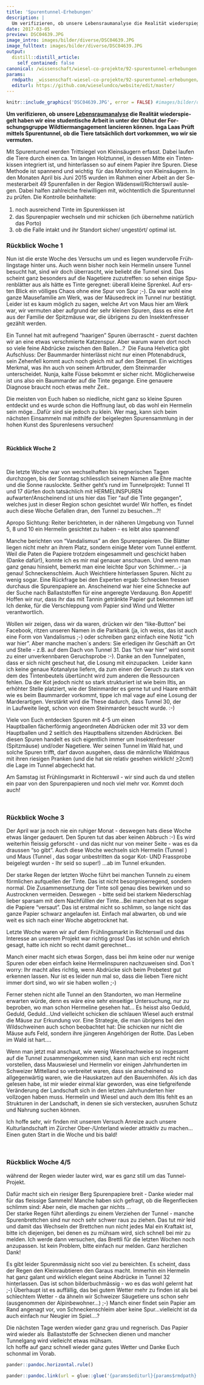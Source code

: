 ```yaml
---
title: 'Spurentunnel-Erhebungen'
description: |
  Um verifizieren, ob unsere Lebensraumanalyse die Realität wiederspiegelt haben wir eine studentische Arbeit in unter der Obhut der Forschungsgruppe Wildtiermangagement lancieren können. Inga Laas Prüft mittels Spurentunnel, ob die Tiere tatsächlich dort vorkommen, wo wir sie vermuten.
date: 2017-03-05
preview: DSC04639.JPG
image_intro: images/bilder/diverse/DSC04639.JPG
image_fulltext: images/bilder/diverse/DSC04639.JPG
output:
  distill::distill_article:
    self_contained: false
canonical: /wissenschaft/wiesel-co-projekte/92-spurentunnel-erhebungen
params:
  rmdpath: _wissenschaft-wiesel-co-projekte/92-spurentunnel-erhebungen/92-spurentunnel-erhebungen.Rmd
  editurl: https://github.com/wieselundco/website/edit/master/
---
```



```r
knitr::include_graphics('DSC04639.JPG', error = FALSE) #images/bilder/diverse/DSC04639.JPG
```

**<span lang="DE">Um verifizieren, ob unsere [Lebensraumanalyse](LRA)
die Realität wiederspiegelt haben wir eine studentische Arbeit in unter
der Obhut der Forschungsgruppe Wildtiermangagement lancieren können.
Inga Laas Prüft mittels Spurentunnel, ob die Tiere tatsächlich dort
vorkommen, wo wir sie vermuten.</span>**

<span lang="DE">Mit Spurentunnel werden Trittsiegel von Kleinsäugern
erfasst. Dabei laufen die Tiere durch einen ca. 1m langen Holztunnel, in
dessen Mitte ein Tintenkissen integriert ist, und hinterlassen so auf
einem Papier ihre Spuren. Diese Methode ist spannend und wichtig  für
das Monitoring von Kleinsäugern. In den Monaten April bis Juni 2015
wurden im Rahmen einer Arbeit an der Semesterarbeit 49 Spurenfallen in
der Region Wädenswil/Richterswil auslegen. Dabei halfen zahlreiche
freiwilligen mit, wöchtentlich die Spurentunnel zu prüfen. Die Kontrolle
beinhaltete:  
</span>

1.  <span lang="DE" style="line-height: 150%;">noch ausreichend Tinte im
    Spurenkissen ist</span>
2.  <span lang="DE">das Spurenpapier wechseln und mir schicken (ich
    übernehme natürlich das Porto)</span>
3.  <span lang="DE">ob die Falle intakt und ihr Standort sicher/
    ungestört/ optimal ist.</span>

### <span lang="DE">Rückblick Woche 1 </span>

<span lang="DE">Nun ist die erste Woche des Versuchs um und es liegen
wundervolle Frühlingstage hinter uns. Auch wenn bisher noch kein
Hermelin unsere Tunnel besucht hat, sind wir doch überrascht, wie
beliebt die Tunnel sind. Das scheint ganz besonders auf die Nagetiere
zuzutreffen: so sehen einige Spurenblätter aus als hätte es Tinte
geregnet: überall kleine Sprenkel. Auf ersten Blick ein völliges Chaos
ohne eine Spur von Spur ;-). Da war wohl eine ganze Mausefamilie am
Werk, was der Mäusedreck im Tunnel nur bestätigt. Leider ist es kaum
möglich zu sagen, welche Art von Maus hier am Werk war, wir vermuten
aber aufgrund der sehr kleinen Spuren, dass es eine Art aus der Familie
der Spitzmäuse war, die übrigens zu den Insektenfresser gezählt
werden.  
  
Ein Tunnel hat mit aufregend "haarigen" Spuren überrascht - zuerst
dachten wir an eine etwas verschmierte Katzenspur. Aber warum waren dort
noch so viele feine Abdrücke zwischen den Ballen...?  Die Fauna
Helvetica gibt Aufschluss: Der Baummarder hinterlässt nicht nur einen
Pfotenabdruck, sein Zehenfell kommt auch noch gleich mit auf den
Stempel. Ein wichtiges Merkmal, was ihn auch von seinem Artbruder, dem
Steinmarder unterscheidet. Nunja, kalte Füsse bekommt er sicher nicht.
Möglicherweise ist uns also ein Baummarder auf die Tinte gegange. Eine
genauere Diagnose braucht noch etwas mehr Zeit..  
  
Die meisten von Euch haben so niedliche, nicht ganz so kleine Spuren
entdeckt und es wurde schon die Hoffnung laut, ob das wohl ein Hermelin
sein möge...Dafür sind sie jedoch zu klein. Wer mag, kann sich beim
nächsten Einsammeln mal mithilfe der beigelegten Spurensammlung in der
hohen Kunst des Spurenlesens versuchen!</span>

 

**<span lang="DE">Rückblick Woche 2</span>**

 

Die letzte Woche war von wechselhaften bis regnerischen Tagen
durchzogen, bis der Sonntag schliesslich seinem Namen alle Ehre machte
und die Sonne rauslockte. Seither geht's rund im Tunnelprojekt: Tunnel
11 und 17 dürfen doch tatsächlich mit HERMELINSPUREN
aufwarten!Anscheinend ist uns hier das Tier "auf die Tinte gegangen",
welches just in dieser Region schon gesichtet wurde! Wir hoffen, es
findet auch diese Woche Gefallen dran, den Tunnel zu besuchen...?!

Apropo Sichtung: Reiter berichteten, in der näheren Umgebung von Tunnel
5, 8 und 10 ein Hermelin gesichtet zu haben - es leibt also spannend!

Manche berichten von "Vandalismus" an den Spurenpapieren. Die Blätter
liegen nicht mehr an ihrem Platz, sondern einige Meter vom Tunnel
entfernt. Weil die Paten die Papiere trotzdem eingesammelt und geschickt
haben (Danke dafür!), konnte ich es mir mal genauer anschauen. Und wenn
man ganz genau hinsieht, bemerkt man eine leichte Spur von Schimmer...-
ja genau! Schneckenschleim. Auch Weichtiere hinterlassen Spuren. Nicht
zu wenig sogar. Eine Rückfrage bei den Experten ergab: Schnecken fressen
durchaus die Spurenpapiere an. Anscheinend war hier eine Schnecke auf
der Suche nach Ballaststoffen für eine angeregte Verdauung. Bon Appetit!
Hoffen wir nur, dass ihr das mit Tannin getränkte Papier gut bekommen
ist! Ich denke, für die Verschleppung vom Papier sind Wind und Wetter
verantwortlich.

Wollen wir zeigen, dass wir da waren, drücken wir den "like-Button" bei
Facebook, ritzen unseren Namen in die Parkbank (ja, ich weiss, das ist
auch eine Form von Vandalismus ;-) oder schreiben ganz einfach eine
Notiz "ich war hier". Aber manche machen\`s anders: Sie erledigen ihr
Geschäft an Ort und Stelle - z.B. auf dem Dach von Tunnel 31. Das "Ich
war hier" wird somit zu einer unverkennbaren Geruchsprobe :-). Danke an
den Tunnelpaten, dass er sich nicht gescheut hat, die Losung mit
einzupacken.  Leider kann ich keine genaue Kotanalyse liefern, da zum
einen der Geruch zu stark von dem des Tintenbeutels übertüncht wird zum
anderen die Ressourcen fehlen. Da der Kot jedoch nicht so stark
strukturiert ist wie beim Iltis, an erhöhter Stelle platziert, wie der
Steinmarder es gerne tut und Haare enthält wie es beim Baummarder
vorkommt, tippe ich mal vage auf eine Losung der
Marderartigen. Verstärkt wird die These dadurch, dass Tunnel 30, der
in Laufweite liegt, schon von einem Steinmarder besucht wurde. :-)

Viele von Euch entdecken Spuren mit 4-5 um einen
Hauptballen fächerförmig angeordneten Abdrücken oder mit 33 vor dem
Hauptballen und 2 seitlich des Hauptballens sitzenden Abdrücken. Bei
diesen Spuren handelt es sich eigentlich immer um Insektenfresser
(Spitzmäuse) und/oder Nagetiere. Wer seinen Tunnel im Wald hat, und
solche Spuren trifft, darf davon ausgehen, dass die männliche Waldmaus
mit ihren riesigen Pranken (und die hat sie relativ gesehen wirklich!
<span style="text-decoration: underline;">&gt;</span>2cm!) die Lage im
Tunnel abgecheckt hat.

Am Samstag ist Frühlingsmarkt in Richterswil - wir sind auch da und
stellen ein paar von den Spurenpapieren und noch viel mehr vor. Kommt
doch auch!

 

### Rückblick Woche 3

Der April war ja noch nie ein ruhiger Monat - deswegen hats diese Woche
etwas länger gedauert. Den Spuren tut das aber keinen Abbruch :-) Es
wird weiterhin fleissig geforscht - und das nicht nur von meiner Seite -
was es da draussen "so gibt". Auch diese Woche wechseln sich Hermelin
(Tunnel ) und Maus (Tunnel , das sogar unbestritten da sogar Kot- UND
Frassprobe beigelegt wurden - Ihr seid so super!) ...ab im Tunnel
erkunden.

Der starke Regen der letzten Woche führt bei manchen Tunneln zu einem
förmlichen aufquellen der Tinte. Das ist nicht besorgniserregend,
sondern normal. Die Zusammensetzung der Tinte soll genau dies bewirken
und so Austrocknen vermeiden. Deswegen  - bitte seid bei starkem
Niederschlag lieber sparsam mit dem Nachfülllen der Tinte...Bei manchen
hat es sogar die Papiere "versaut". Das ist erstmal nicht so schlimm, so
lange nicht das ganze Papier schwarz angelaufen ist. Einfach mal
abwarten, ob und wie weit es sich nach einer Woche abgetrocknet hat.

Letzte Woche waren wir auf dem Frühlingsmarkt in Richterswil und das
Interesse an unserem Projekt war richtig gross! Das ist schön und
ehrlich gesagt, hatte ich nicht so recht damit gerechnet...

Manch einer macht sich etwas Sorgen, dass bei ihm keine oder nur wenige
Spuren oder eben einfach keine Hermelinspuren nachzuweisen sind. Don´t
worry: Ihr macht alles richtig, wenn Abdrücke sich beim Probetest gut
erkennen lassen. Nur ist es leider nun mal so, dass die lieben Tiere
nicht immer dort sind, wo wir sie haben wollen ;-)

Ferner stehen nicht alle Tunnel an den Standorten, wo man Hermeline
erwarten würde, denn es wäre eine sehr einseitige Untersuchung, nur zu
beproben, wo man schon Hermeline gesehen hat... Es heisst also Geduld,
Geduld, Geduld...Und vielleicht schicken die schlauen Wiesel auch
erstmal die Mäuse zur Erkundung vor. Eine Strategie, die man übrigens
bei den Wildschweinen auch schon beobachtet hat: Die schicken nur nicht
die Mäuse aufs Feld, sondern ihre jüngeren Angehörigen der Rotte. Das
Leben im Wald ist hart....

Wenn man jetzt mal anschaut, wie wenig Wieselnachweise so insgesamt auf
die Tunnel zusammengekommen sind, kann man sich erst recht nicht
vorstellen, dass Mauswiesel und Hermelin vor einigen Jahrhunderten im
Schweizer Mittelland so verbreitet waren, dass sie anscheinend so
allgegenwärtig waren, wie die Hauskatzen auf den Bauernhöfen. Als ich
das gelesen habe, ist mir wieder einmal klar geworden, was eine
tiefgreifende Veränderung der Landschaft sich in den letzten
Jahrhunderten hier vollzogen haben muss. Hermelin und Wiesel und auch
dem Iltis fehlt es an Strukturen in der Landschaft, in denen sie sich
verstecken, ausruhen Schutz und Nahrung suchen können.

Ich hoffe sehr, wir finden mit unserem Versuch Anreize auch unsere
Kulturlandschaft im Zürcher Ober-/Unterland wieder attraktiv zu
machen...  
Einen guten Start in die Woche und bis bald!

 

### Rückblick Woche 4/5

während der Regen wieder lauter wird, war es ganz still um das
Tunnel-Projekt.

Dafür macht sich ein riesiger Berg Spurenpapiere breit - Danke wieder
mal für das fleissige Sammeln! Manche haben sich gefragt, ob die
Regenflecken schlimm sind: Aber nein, die machen gar nichts ...  
Der starke Regen führt allerdings zu einem Verziehen der Tunnel - manche
Spurenbrettchen sind nur noch sehr schwer raus zu ziehen. Das tut mir
leid und damit das Wechseln der Brettchen nun nicht jedes Mal ein
Kraftakt ist, bitte ich diejenigen, bei denen es zu mühsam wird, sich
schnell bei mir zu melden. Ich werde dann versuchen, das Brettli für die
letzten Wochen noch anzupassen. Ist kein Problem, bitte einfach nur
melden. Ganz herzlichen Dank!  
  
Es gibt leider Spurenmässig nicht soo viel zu bereichten. Es scheint,
dass der Regen den Kleinraubtieren den Garaus macht. Immerhin ein
Hermelin hat ganz galant und wirklich elegant seine Abdrücke in Tunnel
32 hinterlassen. Das ist schon bilderbuchmässig - wo es das wohl gelernt
hat ;-) Überhaupt ist es auffällig, das bei gutem Wetter mehr zu finden
ist als bei schlechtem Wetter - da ähneln wir Schweizer Säugetiere uns
schon sehr (ausgenommen der Alpinbewohner...) ;-) Manch einer findet
sein Papier am Rand angenagt vor, von Schneckenschleim aber keine
Spur...vielleicht ist da auch einfach nur Neugier im Spiel....?  
  
Die nächsten Tage werden wieder ganz grau und regnerisch. Das Papier
wird wieder als  Ballaststoffe der Schnecken dienen und mancher
Tunnelgang wird vielleicht etwas mühsam.  
Ich hoffe auf ganz schnell wieder ganz gutes Wetter und Danke Euch
schonmal im Vorab.

```r
pander::pandoc.horizontal.rule()

pander::pandoc.link(url = glue::glue('{params$editurl}{params$rmdpath}'),text = 'Artikel bearbeiten')
```

<!--http://wieselundco.ch/wissenschaft/wiesel-co-projekte/92-spurentunnel-erhebungen-->
